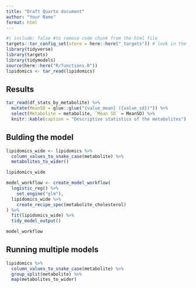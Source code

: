 ```yaml
---
title: "Draft Quarto document"
author: "Your Name"
format: html
---
```


```r
#| include: false #to remove code chunk from the html file
targets::tar_config_set(store = here::here("_targets")) # look in the _targets folder instead of the doc folder for the files
library(tidyverse)
library(targets)
library(tidymodels)
source(here::here("R/functions.R"))
lipidomics <- tar_read(lipidomics)
```

## Results

```r
tar_read(df_stats_by_metabolite) %>%
  mutate(MeanSD = glue::glue("{value_mean} ({value_sd})")) %>%
  select(Metabolite = metabolite, `Mean SD` = MeanSD) %>%
  knitr::kable(caption = "Descriptive statistics of the metabolites")
```

## Bulding the model

```r
lipidomics_wide <- lipidomics %>%
  column_values_to_snake_case(metabolite) %>%
  metabolites_to_wider()

lipidomics_wide
```

```r
model_workflow <- create_model_workflow(
  logistic_reg() %>%
    set_engine("glm"),
  lipidomics_wide %>%
    create_recipe_spec(metabolite_cholesterol)
) %>%
  fit(lipidomics_wide) %>%
  tidy_model_output()

model_workflow
```

## Running multiple models

```r
lipidomics %>%
  column_values_to_snake_case(metabolite) %>%
  group_split(metabolite) %>%
  map(metabolites_to_wider)
```

